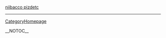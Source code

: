 <a href = " http://supermegapizdetc.com/pizdetc.html ">niibacco pizdetc</a>
----
[[CategoryHomepage]]

__NOTOC__